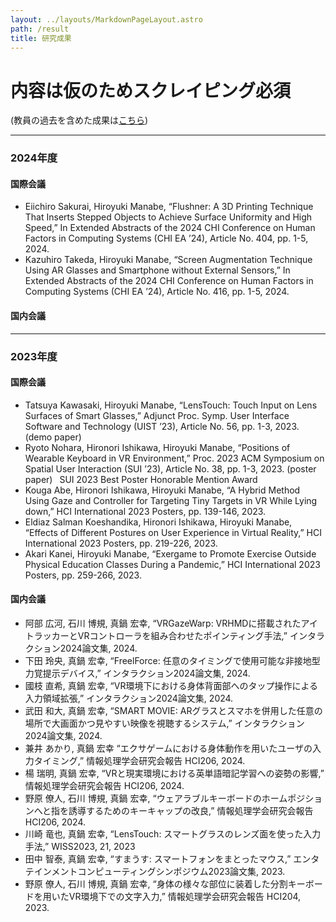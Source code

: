 ```yaml
---
layout: ../layouts/MarkdownPageLayout.astro
path: /result
title: 研究成果
---
```


# 内容は仮のためスクレイピング必須

(教員の過去を含めた成果は[こちら](http://pai.ise.shibaura-it.ac.jp/publications.html))

---

### 2024年度

#### 国際会議

- Eiichiro Sakurai, Hiroyuki Manabe, “Flushner: A 3D Printing Technique That Inserts Stepped Objects to Achieve Surface Uniformity and High Speed,” In Extended Abstracts of the 2024 CHI Conference on Human Factors in Computing Systems (CHI EA ’24), Article No. 404, pp. 1-5, 2024.
- Kazuhiro Takeda, Hiroyuki Manabe, “Screen Augmentation Technique Using AR Glasses and Smartphone without External Sensors,” In Extended Abstracts of the 2024 CHI Conference on Human Factors in Computing Systems (CHI EA ’24), Article No. 416, pp. 1-5, 2024.

#### 国内会議

---

### 2023年度

#### 国際会議

- Tatsuya Kawasaki, Hiroyuki Manabe, “LensTouch: Touch Input on Lens Surfaces of Smart Glasses,” Adjunct Proc. Symp. User Interface Software and Technology (UIST ’23), Article No. 56, pp. 1-3, 2023. (demo paper)
- Ryoto Nohara, Hironori Ishikawa, Hiroyuki Manabe, “Positions of Wearable Keyboard in VR Environment,” Proc. 2023 ACM Symposium on Spatial User Interaction (SUI ’23), Article No. 38, pp. 1-3, 2023. (poster paper)  SUI 2023 Best Poster Honorable Mention Award
- Kouga Abe, Hironori Ishikawa, Hiroyuki Manabe, “A Hybrid Method Using Gaze and Controller for Targeting Tiny Targets in VR While Lying down,” HCI International 2023 Posters, pp. 139-146, 2023.
- Eldiaz Salman Koeshandika, Hironori Ishikawa, Hiroyuki Manabe, “Effects of Different Postures on User Experience in Virtual Reality,” HCI International 2023 Posters, pp. 219-226, 2023.
- Akari Kanei, Hiroyuki Manabe, “Exergame to Promote Exercise Outside Physical Education Classes During a Pandemic,” HCI International 2023 Posters, pp. 259-266, 2023.

#### 国内会議

- 阿部 広河, 石川 博規, 真鍋 宏幸, “VRGazeWarp: VRHMDに搭載されたアイトラッカーとVRコントローラを組み合わせたポインティング手法,” インタラクション2024論文集, 2024.
- 下田 玲央, 真鍋 宏幸, “FreelForce: 任意のタイミングで使用可能な非接地型力覚提示デバイス,” インタラクション2024論文集, 2024.
- 國枝 直希, 真鍋 宏幸, “VR環境下における身体背面部へのタップ操作による入力領域拡張,” インタラクション2024論文集, 2024.
- 武田 和大, 真鍋 宏幸, “SMART MOVIE: ARグラスとスマホを併用した任意の場所で大画面かつ見やすい映像を視聴するシステム,” インタラクション2024論文集, 2024.
- 兼井 あかり, 真鍋 宏幸 “エクサゲームにおける身体動作を用いたユーザの入力タイミング,” 情報処理学会研究会報告 HCI206, 2024.
- 楊 瑞明, 真鍋 宏幸, “VRと現実環境における英単語暗記学習への姿勢の影響,” 情報処理学会研究会報告 HCI206, 2024.
- 野原 僚人, 石川 博規, 真鍋 宏幸, “ウェアラブルキーボードのホームポジションへと指を誘導するためのキーキャップの改良,” 情報処理学会研究会報告 HCI206, 2024.
- 川崎 竜也, 真鍋 宏幸, “LensTouch: スマートグラスのレンズ面を使った入力手法,” WISS2023, 21, 2023
- 田中 智泰, 真鍋 宏幸, “すまうす: スマートフォンをまとったマウス,” エンタテインメントコンピューティングシンポジウム2023論文集, 2023.
- 野原 僚人, 石川 博規, 真鍋 宏幸, “身体の様々な部位に装着した分割キーボードを用いたVR環境下での文字入力,” 情報処理学会研究会報告 HCI204, 2023.
